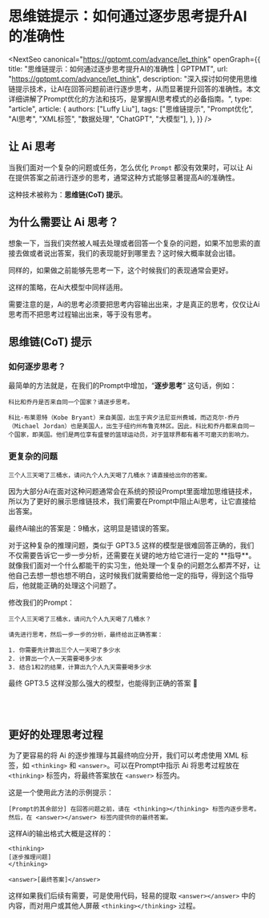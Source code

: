 # 思维链提示：如何通过逐步思考提升AI的准确性


<NextSeo
  canonical="https://gptpmt.com/advance/let_think"
  openGraph={{
    title: "思维链提示：如何通过逐步思考提升AI的准确性 | GPTPMT",
    url: "https://gptpmt.com/advance/let_think",
    description:
      "深入探讨如何使用思维链提示技术，让AI在回答问题前进行逐步思考，从而显著提升回答的准确性。本文详细讲解了Prompt优化的方法和技巧，是掌握AI思考模式的必备指南。",
    type: "article",
    article: {
      authors: ["Luffy Liu"],
      tags: ["思维链提示", "Prompt优化", "AI思考", "XML标签", "数据处理", "ChatGPT", "大模型"],
    },
  }}
/>

## 让 Ai 思考

当我们面对一个复杂的问题或任务，怎么优化 `Prompt` 都没有效果时，可以让 Ai 在提供答案之前进行逐步的思考，通常这种方式能够显著提高Ai的准确性。

这种技术被称为：**思维链(CoT) 提示**。

## 为什么需要让 Ai 思考？

想象一下，当我们突然被人喊去处理或者回答一个复杂的问题，如果不加思索的直接去做或者说出答案，我们的表现能好到哪里去？这时候大概率就会出错。

同样的，如果做之前能够先思考一下，这个时候我们的表现通常会更好。

这样的策略，在Ai大模型中同样适用。

<Callout>
  需要注意的是，Ai的思考必须要把思考内容输出出来，才是真正的思考，仅仅让Ai思考而不把思考过程输出出来，等于没有思考。
</Callout>

## 思维链(CoT) 提示

### 如何逐步思考？

最简单的方法就是，在我们的Prompt中增加，“**逐步思考**” 这句话，例如：

```text filename="Prompt" copy
科比和乔丹是否来自同一个国家？请逐步思考。
```

```text filename="ChatGPT" copy
科比·布莱恩特（Kobe Bryant）来自美国，出生于宾夕法尼亚州费城，而迈克尔·乔丹（Michael Jordan）也是美国人，出生于纽约州布鲁克林区。因此，科比和乔丹都来自同一个国家，即美国。他们是两位享有盛誉的篮球运动员，对于篮球界都有着不可磨灭的影响力。
```

### 更复杂的问题

```text filename="Prompt" copy
三个人三天喝了三桶水，请问九个人九天喝了几桶水？请直接给出你的答案。
```

因为大部分Ai在面对这种问题通常会在系统的预设Prompt里面增加思维链技术，所以为了更好的展示思维链技术，我们需要在Prompt中阻止Ai思考，让它直接给出答案。

最终Ai输出的答案是：9桶水，这明显是错误的答案。

<Callout>
对于这种复杂的推理问题，类似于 GPT3.5 这样的模型是很难回答正确的，我们不仅需要告诉它一步一步分析，还需要在关键的地方给它进行一定的 **指导**。就像我们面对一个什么都能干的实习生，他处理一个复杂的问题怎么都弄不好，让他自己去想一想也想不明白，这时候我们就需要给他一定的指导，得到这个指导后，他就能正确的处理这个问题了。
</Callout>

修改我们的Prompt：

```text filename="Prompt" copy
三个人三天喝了三桶水，请问九个人九天喝了几桶水？

请先进行思考，然后一步一步的分析，最终给出正确答案：

1. 你需要先计算出三个人一天喝了多少水
2. 计算出一个人一天需要喝多少水
3. 结合1和2的结果，计算出九个人九天需要喝多少水
```

最终 GPT3.5 这样没那么强大的模型，也能得到正确的答案 🎉

<br />

<Screenshot src={drink_result} alt="三个人三天喝了三桶水，九个人九天喝了几桶水？" />

<br />

## 更好的处理思考过程

为了更容易的将 Ai 的逐步推理与其最终响应分开，我们可以考虑使用 XML 标签，如 `<thinking>` 和 `<answer>`。可以在Prompt中指示 Ai 将思考过程放在 `<thinking>` 标签内，将最终答案放在 `<answer>` 标签内。

这是一个使用此方法的示例提示：

```text filename="Prompt" copy
[Prompt的其余部分] 在回答问题之前，请在 <thinking></thinking> 标签内逐步思考。然后，在 <answer></answer> 标签内提供你的最终答案。
```

这样Ai的输出格式大概是这样的：

```text filename="ChatGPT" copy
<thinking>
[逐步推理问题]
</thinking>

<answer>[最终答案]</answer>
```

这样如果我们后续有需要，可是使用代码，轻易的提取 `<answer></answer>` 中的内容，而对用户或其他人屏蔽 `<thinking></thinking>` 过程。

<WeChatContact />
